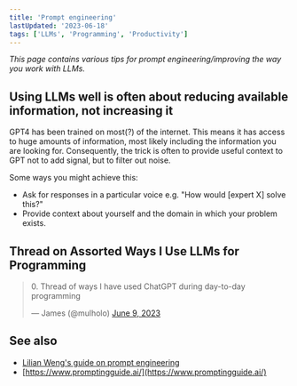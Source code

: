 ```yaml
---
title: 'Prompt engineering'
lastUpdated: '2023-06-18'
tags: ['LLMs', 'Programming', 'Productivity']
---
```


_This page contains various tips for prompt engineering/improving the
way you work with LLMs._

## Using LLMs well is often about reducing available information, not increasing it

GPT4 has been trained on most(?) of the internet. This means it has
access to huge amounts of information, most likely including the
information you are looking for. Consequently, the trick is often to
provide useful context to GPT not to add signal, but to filter out
noise.

Some ways you might achieve this:

- Ask for responses in a particular voice e.g. "How would [expert X]
  solve this?"
- Provide context about yourself and the domain in which your problem
  exists.

## Thread on Assorted Ways I Use LLMs for Programming

<blockquote class='twitter-tweet'>
  <p lang='en' dir='ltr'>
    0. Thread of ways I have used ChatGPT during day-to-day
    programming
  </p>
  &mdash; James (@mulholo) <a href='https://twitter.com/mulholo/status/1667147939393699840?ref_src=twsrc%5Etfw'>June 9, 2023</a>
</blockquote>

## See also

- [Lilian Weng's guide on prompt engineering](https://lilianweng.github.io/posts/2023-03-15-prompt-engineering/)
- [https://www.promptingguide.ai/](https://www.promptingguide.ai/)
